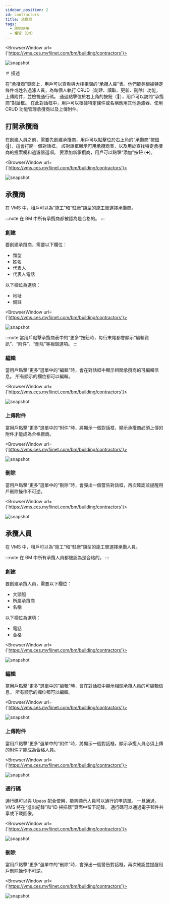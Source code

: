 ---
sidebar_position: 2
id: contractors
title: 承攬商
tags:
  - 開始使用
  - 樓管 (BM)
---


<BrowserWindow url={'https://vms.ces.myfiinet.com/bm/building/contractors'}>

![snapshot](../../assets/bm/bm-contractors-zh-hant.png)

</BrowserWindow>

＃ 描述

在“承攬商”頁面上，用戶可以查看與大樓相關的“承攬人員”表。他們能夠根據特定條件或姓名過濾人員，為每個人執行 CRUD（創建、讀取、更新、刪除）功能，上傳附件，並檢視通行碼。 通過點擊位於右上角的按鈕（🤝），用戶可以訪問“承攬商”對話框。 在此對話框中，用戶可以根據特定條件或名稱應用其他過濾器、使用 CRUD 功能管理承攬商以及上傳附件。

## 打開承攬商

在創建人員之前，需要先創建承攬商，用戶可以點擊位於右上角的“承攬商”按鈕 (🤝)，這會打開一個對話框。 該對話框顯示可用承攬商表，以及用於查找特定承攬商的搜索欄和過濾器選項。 要添加新承攬商，用戶可以點擊“添加”按鈕 (➕)。

<BrowserWindow url={'https://vms.ces.myfiinet.com/bm/building/contractors'}>

![snapshot](../../assets/bm/bm-contractors-dialog-zh-hant.png)

</BrowserWindow>

## 承攬商

在 VMS 中，租戶可以為“施工”和“駐廠”類型的施工單選擇承攬商。

:::note
在 BM 中所有承攬商都被認為是合格的。
:::

### 創建

要創建承攬商，需要以下欄位：

- 類型
- 姓名
- 代表人
- 代表人電話

以下欄位為選填：

- 地址
- 備註

<BrowserWindow url={'https://vms.ces.myfiinet.com/bm/building/contractors'}>

![snapshot](../../assets/bm/bm-create-contractors-zh-hant.png)

</BrowserWindow>

:::note
當用戶點擊承攬商表中的“更多”按鈕時，每行末尾都會顯示“編輯資訊”、“附件”、“刪除”等相關選項。
:::

### 編輯

當用戶點擊“更多”選單中的“編輯”時，會在對話框中顯示相關承攬商的可編輯信息。 所有顯示的欄位都可以編輯。

<BrowserWindow url={'https://vms.ces.myfiinet.com/bm/building/contractors'}>

![snapshot](../../assets/bm/bm-edit-contractors-zh-hant.png)

</BrowserWindow>

### 上傳附件

當用戶點擊“更多”選單中的“附件”時，將顯示一個對話框，顯示承攬商必須上傳的附件才能成為合格廠商。

<BrowserWindow url={'https://vms.ces.myfiinet.com/bm/building/contractors'}>

![snapshot](../../assets/bm/bm-contractors-dialog-upload-attachment-zh-hant.png)

</BrowserWindow>

### 刪除

當用戶點擊“更多”選單中的“刪除”時，會彈出一個警告對話框，再次確認並提醒用戶刪除操作不可逆。

<BrowserWindow url={'https://vms.ces.myfiinet.com/bm/building/contractors'}>

![snapshot](../../assets/bm/bm-delete-contractors-zh-hant.png)

</BrowserWindow>

## 承攬人員

在 VMS 中，租戶可以為“施工”和“駐廠”類型的施工單選擇承攬人員。

:::note
在 BM 中所有承攬人員都被認為是合格的。
:::

### 創建

要創建承攬人員，需要以下欄位：

- 大頭照
- 所屬承攬商
- 名稱

以下欄位為選填：

- 電話
- 合格

<BrowserWindow url={'https://vms.ces.myfiinet.com/bm/building/contractors'}>

![snapshot](../../assets/bm/bm-create-personnel-zh-hant.png)

</BrowserWindow>

### 編輯

當用戶點擊“更多”選單中的“編輯”時，會在對話框中顯示相關承攬人員的可編輯信息。 所有顯示的欄位都可以編輯。

<BrowserWindow url={'https://vms.ces.myfiinet.com/bm/building/contractors'}>

![snapshot](../../assets/bm/bm-edit-personnel-zh-hant.png)

</BrowserWindow>

### 上傳附件

當用戶點擊“更多”選單中的“附件”時，將顯示一個對話框，顯示承攬人員必須上傳的附件才能成為合格人員。

<BrowserWindow url={'https://vms.ces.myfiinet.com/bm/building/contractors'}>

![snapshot](../../assets/bm/bm-personnel-upload-attachment-zh-hant.png)

</BrowserWindow>

### 通行碼

通行碼可以與 Upass 配合使用，能夠顯示人員可以通行的申請單。 一旦通過，VMS 將在“進出紀錄”和“ID 掃描器”頁面中留下記錄。 通行碼可以通過電子郵件共享或下載圖像。

<BrowserWindow url={'https://vms.ces.myfiinet.com/bm/building/contractors'}>

![snapshot](../../assets/bm/bm-personnel-access-code-zh-hant.png)

</BrowserWindow>

### 刪除

當用戶點擊“更多”選單中的“刪除”時，會彈出一個警告對話框，再次確認並提醒用戶刪除操作不可逆。

<BrowserWindow url={'https://vms.ces.myfiinet.com/bm/building/contractors'}>

![snapshot](../../assets/bm/bm-delete-personnel-zh-hant.png)

</BrowserWindow>
